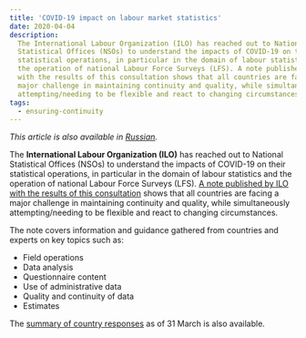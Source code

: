 ```yaml
---
title: 'COVID-19 impact on labour market statistics'
date: 2020-04-04
description:
  The International Labour Organization (ILO) has reached out to National
  Statistical Offices (NSOs) to understand the impacts of COVID-19 on their
  statistical operations, in particular in the domain of labour statistics and
  the operation of national Labour Force Surveys (LFS). A note published by ILO
  with the results of this consultation shows that all countries are facing a
  major challenge in maintaining continuity and quality, while simultaneously
  attempting/needing to be flexible and react to changing circumstances.
tags:
  - ensuring-continuity
---
```


_This article is also available in [Russian](./ru.pdf)._

The **International Labour Organization (ILO)** has reached out to National
Statistical Offices (NSOs) to understand the impacts of COVID-19 on their
statistical operations, in particular in the domain of labour statistics and the
operation of national Labour Force Surveys (LFS).
[A note published by ILO with the results of this consultation](https://ilostat.ilo.org/topics/covid-19/covid-19-impact-on-labour-market-statistics/)
shows that all countries are facing a major challenge in maintaining continuity
and quality, while simultaneously attempting/needing to be flexible and react to
changing circumstances.

The note covers information and guidance gathered from countries and experts on
key topics such as:

- Field operations
- Data analysis
- Questionnaire content
- Use of administrative data
- Quality and continuity of data
- Estimates

The
[summary of country responses](https://ilostat.ilo.org/topics/covid-19/covid-19-impact-on-labour-market-statistics/#elementor-toc__heading-anchor-9)
as of 31 March is also available.
